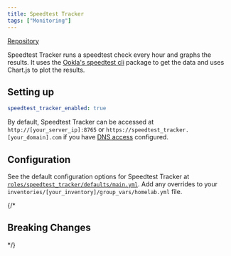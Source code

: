 ```yaml
---
title: Speedtest Tracker
tags: ["Monitoring"]
---
```



[Repository](https://github.com/henrywhitaker3/Speedtest-Tracker)

<Tags tags={frontmatter.tags} />

Speedtest Tracker runs a speedtest check every hour and graphs the results. It uses the [Ookla's speedtest cli](https://www.speedtest.net/apps/cli) package to get the data and uses Chart.js to plot the results.

## Setting up

```yaml title="inventories/homelab/group_vars/homelab.yml"
speedtest_tracker_enabled: true
```

By default, Speedtest Tracker can be accessed at `http://[your_server_ip]:8765` or `https://speedtest_tracker.[your_domain].com` if you have [DNS access](../guides/dns-access) configured.

## Configuration

See the default configuration options for Speedtest Tracker at [`roles/speedtest_tracker/defaults/main.yml`](https://github.com/Dylancyclone/ansible-homelab-orchestration/blob/main/roles/speedtest_tracker/defaults/main.yml).
Add any overrides to your `inventories/[your_inventory]/group_vars/homelab.yml` file.

{/* 

## Breaking Changes

*/}